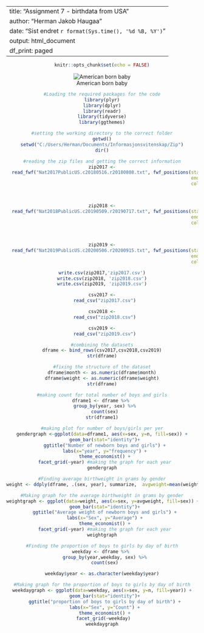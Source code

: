 <!--- I have collaborated with Alf Henrik Heggelund, Fredrik Sverre Nilssen and Andreas Reiten Skundberg to find codes-->

---
title: "Assignment 7 - birthdata from USA"
author: "Herman Jakob Haugaa"
date: "Sist endret `r format(Sys.time(), '%d %B, %Y')`"
output: html_document
df_print: paged
---

<center>
```{r setup, include=FALSE}
knitr::opts_chunk$set(echo = FALSE)
```

![American born baby](/Users/Herman/Documents/american baby.jpg) 

```{R}
#Loading the required packages for the code
library(plyr)
library(dplyr)
library(readr)
library(tidyverse)
library(ggthemes)
```

```{R}
#setting the working directory to the correct folder
getwd()
setwd("C:/Users/Herman/Documents/Informasjonsvitenskap/Zip")
dir()
```

```{R, eval = FALSE}
#reading the zip files and getting the correct information
zip2017 <-
  read_fwf("Nat2017PublicUS.c20180516.r20180808.txt", fwf_positions(start = c(9,13, 23, 475, 504),
                                                                    end = c(12,14,23,475, 507),
                                                                    col_names = c("year","month","weekday", "sex", "weight")))
  


zip2018 <-
  read_fwf("Nat2018PublicUS.c20190509.r20190717.txt", fwf_positions(start = c(9,13, 23, 475, 504),
                                                                    end = c(12,14,23,475, 507),
                                                                    col_names = c("year","month","weekday", "sex", "weight")))
  
  

zip2019 <-
  read_fwf("Nat2019PublicUS.c20200506.r20200915.txt", fwf_positions(start = c(9,13, 23, 475, 504),
                                                                    end = c(12,14,23,475, 507),
                                                                    col_names = c("year","month","weekday", "sex", "weight")))

write.csv(zip2017,'zip2017.csv')
write.csv(zip2018, 'zip2018.csv')
write.csv(zip2019, 'zip2019.csv')
```

```{R}

csv2017 <-
  read_csv("zip2017.csv")

csv2018 <-
  read_csv("zip2018.csv")

csv2019 <-
  read_csv("zip2019.csv")

```

```{R}
#combining the datasets
dframe <- bind_rows(csv2017,csv2018,csv2019)
str(dframe)

#fixing the structure of the dataset
dframe$month <- as.numeric(dframe$month)
dframe$weight <- as.numeric(dframe$weight)
str(dframe)
```

```{R}
#making count for total number of boys and girls
dframe1 <- dframe %>% 
  group_by(year, sex) %>%
  count(sex)
str(dframe1)

#making plot for number of boys/girls per yer
gendergraph <-ggplot(data=dframe1, aes(x=sex, y=n, fill=sex)) +
  geom_bar(stat="identity")+
  ggtitle("Number of newborn boys and girls") +
  labs(x="year", y="frequency") +
  theme_economist() +
  facet_grid(~year) #making the graph for each year
gendergraph
```

```{R}
#Finding average birthweight in grams by gender
weight <- ddply(dframe, .(sex, year), summarize,  avgweight=mean(weight))

#Making graph for the average birthweight in grams by gender
weightgraph <- ggplot(data=weight, aes(x=sex, y=avgweight, fill=sex)) +
  geom_bar(stat="identity")+
  ggtitle("Average weight of newborn boys and girls") +
  labs(x="Sex", y="Average") +
  theme_economist() +
  facet_grid(~year) #making the graph for each year
weightgraph
```

```{R}
#Finding the proportion of boys to girls by day of birth
weekday <- dframe %>% 
  group_by(year,weekday, sex) %>%
  count(sex)

weekday$year <- as.character(weekday$year)

#Making graph for the proportion of boys to girls by day of birth
weekdaygraph <- ggplot(data=weekday, aes(x=sex, y=n, fill=year)) +
  geom_bar(stat="identity")+
  ggtitle("proportion of boys to girls by day of birth") +
  labs(x="Sex", y="Count") +
  theme_economist() +
  facet_grid(~weekday) 
weekdaygraph
```















